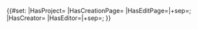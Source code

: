 <includeonly><div class="acl-permission-includes" style="display:none">{{#if: {{{creation_page|}}}| {{{{#ask: [[{{{creation_page|}}}]] |?HasProject |format=plain |headers=hide |mainlabel=- |link=none}}/_acl}} }}<!-- inherit permissions from creation page 
-->{{#if:{{{project|}}}|{{{{{project|}}}/_acl}}}}<!-- inherit permissions from project
--></div>{{#set:
|HasProject={{{project|}}}
|HasCreationPage={{{creation_page|}}}<!-- wiki page within this file was created -->
|HasEditPage={{{edit_page|}}}|+sep=;<!-- wiki page within this file was edited-->
|HasCreator={{{creator|}}}
|HasEditor={{{editor|}}}|+sep=;
}}<!-- {{#ask: [[{{FULLPAGENAME}}]]
|?HasProject
|?HasCreationPage
|?HasEditPage
|?HasCreator
|?HasEditor
|mainlabel=-
|transpose=yes
}} --></includeonly>